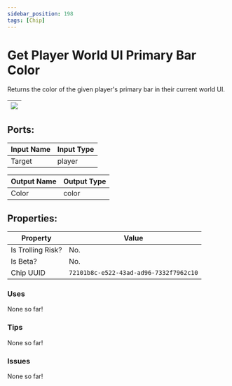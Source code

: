```yaml
---
sidebar_position: 198
tags: [Chip]
---
```


# Get Player World UI Primary Bar Color


Returns the color of the given player's primary bar in their current world UI.

| ![](https://images-ext-2.discordapp.net/external/MPmIaQzlEPmgGWlgi-WxBBXt0Bjv_zWPkg1y1f_sy3s/https/www.recroomcircuits.com/image/circuit/absolute-value?width=206&height=108) |
|-----|

## Ports:

| Input Name | Input Type |
|-----------|-----------|
| Target | player |

| Output Name | Output Type |
|-----------|-----------|
| Color | color |

## Properties:

| Property  | Value |
|-------------------|-----------|
| Is Trolling Risk? | No. |
| Is Beta? | No. |
| Chip UUID | `72101b8c-e522-43ad-ad96-7332f7962c10` |

### Uses

None so far!

### Tips

None so far!

### Issues

None so far!